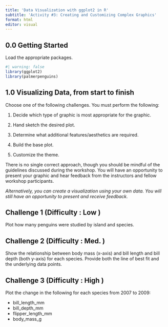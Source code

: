 ```yaml
---
title: 'Data Visualization with ggplot2 in R'
subtitle: 'Activity #3: Creating and Customizing Complex Graphics'
format: html 
editor: visual
---
```


## 0.0 Getting Started

Load the appropriate packages.

```r
#| warning: false
library(ggplot2)
library(palmerpenguins)
```

## 1.0 Visualizing Data, from start to finish

Choose one of the following challenges. You must perform the following:

1.  Decide which type of graphic is most appropriate for the graphic.

2.  Hand sketch the desired plot.

3.  Determine what additional features/aesthetics are required.

4.  Build the base plot.

5.  Customize the theme.

There is no single correct approach, though you should be mindful of the guidelines discussed during the workshop. You will have an opportunity to present your graphic and hear feedback from the instructors and fellow workshop participants.

*Alternatively, you can create a visualization using your own data. You will still have an opportunity to present and receive feedback.*

## Challenge 1 (Difficulty : Low )

Plot how many penguins were studied by island and species.

## Challenge 2 (Difficulty : Med. )

Show the relationship between body mass (x-axis) and bill length and bill depth (both y-axis) for each species. Provide both the line of best fit and the underlying data points.

## Challenge 3 (Difficulty : High )

Plot the change in the following for each species from 2007 to 2009:

-   bill_length_mm
-   bill_depth_mm
-   flipper_length_mm
-   body_mass_g
